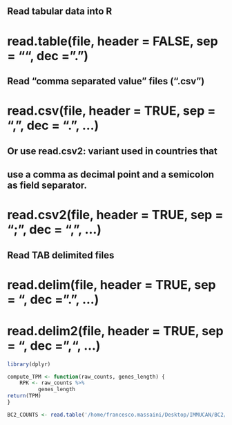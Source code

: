 ## Read tabular data into R
# read.table(file, header = FALSE, sep = "", dec = ".")

## Read "comma separated value" files (".csv")
# read.csv(file, header = TRUE, sep = ",", dec = ".", ...)

## Or use read.csv2: variant used in countries that 
## use a comma as decimal point and a semicolon as field separator.
# read.csv2(file, header = TRUE, sep = ";", dec = ",", ...)

## Read TAB delimited files
# read.delim(file, header = TRUE, sep = "\t", dec = ".", ...)
# read.delim2(file, header = TRUE, sep = "\t", dec = ",", ...)

```r
library(dplyr)
```

```r
compute_TPM <- function(raw_counts, genes_length) {
    RPK <- raw_counts %>%
          genes_length 
return(TPM)
}
```


```r

BC2_COUNTS <- read.table('/home/francesco.massaini/Desktop/IMMUCAN/BC2/BC2_COUNTS.txt', header = TRUE,  sep = '	')


```
